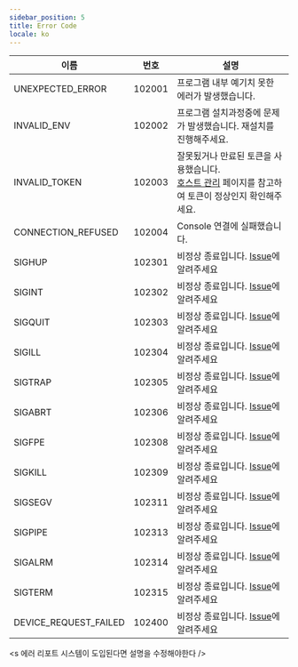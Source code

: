 ```yaml
---
sidebar_position: 5
title: Error Code
locale: ko
---
```


| 이름                  | 번호   | 설명                                                                                                                                                             |
| --------------------- | ------ | ---------------------------------------------------------------------------------------------------------------------------------------------------------------- |
| UNEXPECTED_ERROR      | 102001 | 프로그램 내부 예기치 못한 에러가 발생했습니다.                                                                                                                   |
| INVALID_ENV           | 102002 | 프로그램 설치과정중에 문제가 발생했습니다. 재설치를 진행해주세요.                                                                                                |
| INVALID_TOKEN         | 102003 | 잘못됬거나 만료된 토큰을 사용했습니다. <br/> [호스트 관리](/management/organization/device-farm/host-management) 페이지를 참고하여 토큰이 정상인지 확인해주세요. |
| CONNECTION_REFUSED    | 102004 | Console 연결에 실패했습니다.                                                                                                                                     |
| SIGHUP                | 102301 | 비정상 종료입니다. [Issue](https://github.com/dogu-team/dogu/issues)에 알려주세요                                                                                |
| SIGINT                | 102302 | 비정상 종료입니다. [Issue](https://github.com/dogu-team/dogu/issues)에 알려주세요                                                                                |
| SIGQUIT               | 102303 | 비정상 종료입니다. [Issue](https://github.com/dogu-team/dogu/issues)에 알려주세요                                                                                |
| SIGILL                | 102304 | 비정상 종료입니다. [Issue](https://github.com/dogu-team/dogu/issues)에 알려주세요                                                                                |
| SIGTRAP               | 102305 | 비정상 종료입니다. [Issue](https://github.com/dogu-team/dogu/issues)에 알려주세요                                                                                |
| SIGABRT               | 102306 | 비정상 종료입니다. [Issue](https://github.com/dogu-team/dogu/issues)에 알려주세요                                                                                |
| SIGFPE                | 102308 | 비정상 종료입니다. [Issue](https://github.com/dogu-team/dogu/issues)에 알려주세요                                                                                |
| SIGKILL               | 102309 | 비정상 종료입니다. [Issue](https://github.com/dogu-team/dogu/issues)에 알려주세요                                                                                |
| SIGSEGV               | 102311 | 비정상 종료입니다. [Issue](https://github.com/dogu-team/dogu/issues)에 알려주세요                                                                                |
| SIGPIPE               | 102313 | 비정상 종료입니다. [Issue](https://github.com/dogu-team/dogu/issues)에 알려주세요                                                                                |
| SIGALRM               | 102314 | 비정상 종료입니다. [Issue](https://github.com/dogu-team/dogu/issues)에 알려주세요                                                                                |
| SIGTERM               | 102315 | 비정상 종료입니다. [Issue](https://github.com/dogu-team/dogu/issues)에 알려주세요                                                                                |
| DEVICE_REQUEST_FAILED | 102400 | 비정상 종료입니다. [Issue](https://github.com/dogu-team/dogu/issues)에 알려주세요                                                                                |

<s 에러 리포트 시스템이 도입된다면 설명을 수정해야한다 />
